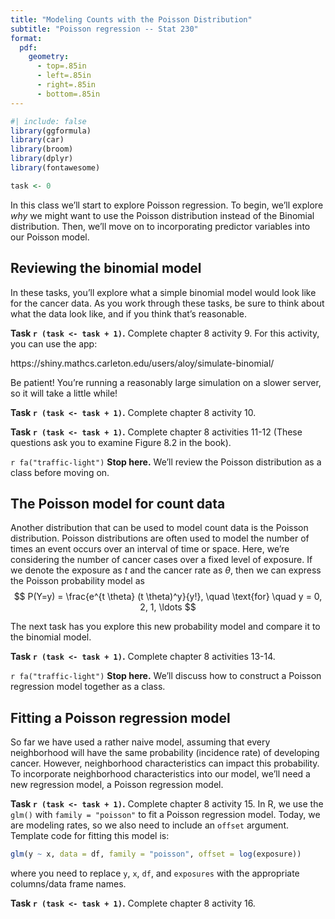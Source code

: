 ```yaml
---
title: "Modeling Counts with the Poisson Distribution"
subtitle: "Poisson regression -- Stat 230"
format:
  pdf:
    geometry:
      - top=.85in
      - left=.85in
      - right=.85in
      - bottom=.85in
---
```


```r
#| include: false
library(ggformula)
library(car)
library(broom)
library(dplyr)
library(fontawesome)

task <- 0
```

In this class we'll start to explore Poisson regression. To begin, we'll explore *why* we might want to use the Poisson distribution instead of the Binomial distribution. Then, we'll move on to incorporating predictor variables into our Poisson model.

## Reviewing the binomial model

In these tasks, you'll explore what a simple binomial model would look like for the cancer data. As you work through these tasks, be sure to think about what the data look like, and if you think that's reasonable.

**Task `r (task <- task + 1)`.** Complete chapter 8 activity 9. For this activity, you can use the app: 

https://shiny.mathcs.carleton.edu/users/aloy/simulate-binomial/

Be patient! You're running a reasonably large simulation on a slower server, so it will take a little while!


**Task `r (task <- task + 1)`.** Complete chapter 8 activity 10.

**Task `r (task <- task + 1)`.** Complete chapter 8 activities 11-12 (These questions ask you to examine Figure 8.2 in the book).


\bigskip

`r fa("traffic-light")` **Stop here.** We'll review the Poisson distribution as a class before moving on.

\bigskip

## The Poisson model for count data

Another distribution that can be used to model count data is the Poisson distribution. Poisson distributions are often used to model the number of times an event occurs over an interval of time or space. Here, we're considering the number of cancer cases over a fixed level of exposure. If we denote the exposure as $t$ and the cancer rate as $\theta$, then we can express the Poisson probability model as
$$
P(Y=y) = \frac{e^{t \theta} (t \theta)^y}{y!}, \quad \text{for} \quad y = 0, 2, 1, \ldots
$$

The next task has you explore this new probability model and compare it to the binomial model.

**Task `r (task <- task + 1)`.** Complete chapter 8 activities 13-14.


\bigskip

`r fa("traffic-light")` **Stop here.** We'll discuss how to construct a Poisson regression model together as a class.

\bigskip

## Fitting a Poisson regression model

So far we have used a rather naive model, assuming that every neighborhood will have the same probability (incidence rate) of developing cancer. However, neighborhood characteristics can impact this probability. To incorporate neighborhood characteristics into our model, we'll need a new regression model, a Poisson regression model.


**Task `r (task <- task + 1)`.** Complete chapter 8 activity 15. In R, we use the `glm()` with `family = "poisson"` to fit a Poisson regression model. Today, we are modeling rates, so we also need to include an `offset` argument. Template code for fitting this model is:

```r
glm(y ~ x, data = df, family = "poisson", offset = log(exposure))
```

where you need to replace `y`, `x`, `df`, and `exposures` with the appropriate columns/data frame names.


**Task `r (task <- task + 1)`.** Complete chapter 8 activity 16.


